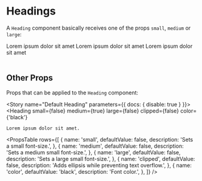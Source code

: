 
<Meta title="Components|Heading" component={Heading} />

# Headings

A `Heading` component basically receives one of the props `small`, `medium` or `large`:

<Preview isColumn={true}>
  <Story name="Small Heading">
    <Heading small={true}>Lorem ipsum dolor sit amet</Heading>
  </Story>
  <Story name="Medium Heading">
    <Heading medium={true}>Lorem ipsum dolor sit amet</Heading>
  </Story>
  <Story name="Large Heading">
    <Heading large={true}>Lorem ipsum dolor sit amet</Heading>
  </Story>
</Preview>

<br />
<br />

## Other Props

Props that can be applied to the `Heading` component:

<Story name="Default Heading" parameters={{ docs: { disable: true } }}>
  <Heading
    small={false}
    medium={true}
    large={false}
    clipped={false}
    color={'black'}
  >
    Lorem ipsum dolor sit amet.
  </Heading>
</Story>

<PropsTable
  rows={[
    {
      name: 'small',
      defaultValue: false,
      description: 'Sets a small font-size.',
    },
    {
      name: 'medium',
      defaultValue: false,
      description: 'Sets a medium small font-size.',
    },
    {
      name: 'large',
      defaultValue: false,
      description: 'Sets a large small font-size.',
    },
    {
      name: 'clipped',
      defaultValue: false,
      description: 'Adds ellipsis while preventing text overflow.',
    },
    {
      name: 'color',
      defaultValue: 'black',
      description: 'Font color.',
    },
  ]}
/>
